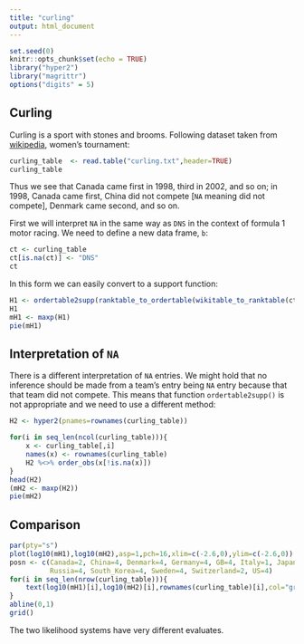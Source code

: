 ```yaml
---
title: "curling"
output: html_document
---
```


```r
set.seed(0)
knitr::opts_chunk$set(echo = TRUE)
library("hyper2")
library("magrittr")
options("digits" = 5)
```

## Curling


Curling is a sport with stones and brooms.  Following dataset taken
from [wikipedia](https://www.google.com "Google's Homepage"), women's
tournament:

```r
curling_table  <- read.table("curling.txt",header=TRUE)
curling_table
```

Thus we see that Canada came first in 1998, third in 2002, and so on;
in 1998, Canada came first, China did not compete [`NA` meaning did
not compete], Denmark came second, and so on.

First we will interpret `NA` in the same way as `DNS` in the context
of formula 1 motor racing.  We need to define a new data frame, `b`:

```r
ct <- curling_table
ct[is.na(ct)] <- "DNS"
ct
```

In this form we can easily convert to a support function:

```r
H1 <- ordertable2supp(ranktable_to_ordertable(wikitable_to_ranktable(ct)))
H1
mH1 <- maxp(H1)
pie(mH1)
```

## Interpretation of `NA`

There is a different interpretation of `NA` entries.  We might hold
that no inference should be made from a team's entry being `NA` entry
because that that team did not compete.  This means that function
`ordertable2supp()` is not appropriate and we need to use a different
method:

```r
H2 <- hyper2(pnames=rownames(curling_table))

for(i in seq_len(ncol(curling_table))){
    x <- curling_table[,i]
    names(x) <- rownames(curling_table)
    H2 %<>% order_obs(x[!is.na(x)])
}
head(H2)
(mH2 <- maxp(H2))
pie(mH2)
```


##  Comparison

```r
par(pty="s")
plot(log10(mH1),log10(mH2),asp=1,pch=16,xlim=c(-2.6,0),ylim=c(-2.6,0))
posn <- c(Canada=2, China=4, Denmark=4, Germany=4, GB=4, Italy=1, Japan=2, Norway=2,
          Russia=4, South_Korea=4, Sweden=4, Switzerland=2, US=4)
for(i in seq_len(nrow(curling_table))){
	text(log10(mH1)[i],log10(mH2)[i],rownames(curling_table)[i],col="gray",pos=posn[i])
}
abline(0,1)
grid()
```

The two likelihood systems have very different evaluates.
